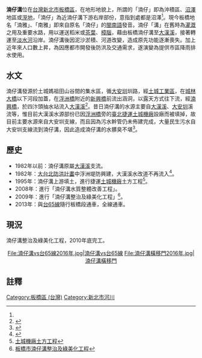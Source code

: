 {{Infobox river
| river_name = 湳仔溝
| image_name = 湳仔溝20100316.JPG
| image_size = 270px
| caption = 湳仔溝與西側建設中的[[臺65線|臺65線]]高架快速道路
| origin = [[土城區|土城區]]媽祖田
| mouth = [[浮洲|浮洲]]
| river_system = [[淡水河|淡水河]]
| basin_countries = {{ROC-TW}}
| location  = [[新北市|新北市]][[板橋區_(台灣)|板橋區]]
| length = {{convert|3.3|km|0|cuft|0|abbr=off}}
| elevation = 
| mouth_elevation = 
| discharge = 
| watershed = 
}}
{{Infobox Hokkien name
| title      = 湳仔溝
| hanji      = 湳仔溝
| poj        = Làm-á-kau
| hanlo      = 
| tl         = 
| bp         = 
| hokkienipa = 
| lm  = 沼澤沖積地
| image      = 
| image_size = 
| caption    = 
}}
'''湳仔溝'''位在[[台灣|台灣]][[新北市|新北市]][[板橋區_(台灣)|板橋區]]，在地形地貌上，所謂的「湳仔」即為沖積區、[[沼澤|沼澤]]地區或[[溼地|溼地]]，「湳仔」為近湳仔溝下游右岸部份，意指到處都是沼澤<ref name="陳健一"/>。現今板橋地名「湳雅」、「南雅」即來自原名「湳仔」的[[閩南語|閩南語]]發音。湳仔「溝」在舊時為[[灌溉|灌溉]]之用及重要水路，用以運送稻米或[[茶葉|茶葉]]、[[樟腦|樟腦]]，藉由板橋湳仔溝至[[大漢溪|大漢溪]]，接著轉運至[[淡水河|淡水河]]沿岸。湳仔溝後因泥沙淤積、河道改變，造成原先功能逐漸喪失。加上近年來人口數上昇，為因應都市開發後防洪及交通需求，遂演變為提供市區降雨排水使用。

== 水文 ==
湳仔溝發源於土城媽祖田山谷間的集水區，循[[大安圳|大安圳]]圳路，經[[土城工業區|土城工業區]]，在[[城林大橋|城林大橋]]以下河段加蓋，在[[浮洲橋|浮洲橋]]附近的[[新興橋|新興橋]]前流出涵洞，以露天方式往下流，經[[湳興橋|湳興橋]]，於四汴頭抽水站流入[[大漢溪|大漢溪]]<ref name="陳健一">{{cite web|language=zh-tw|url=http://pccu.org.tw/?page_id=1318|title=檢索湳仔溝的生命圖象|author=陳健一|publisher=板橋社區大學|date=|accessdate=2015-09-17|archive-date=2015-08-28|archive-url=https://web.archive.org/web/20150828002125/http://pccu.org.tw/?page_id=1318|dead-url=no}}</ref>。昔日湳仔溝的水源主要自[[大漢溪|大漢溪]]、[[大安圳|大安圳]]溪流等，惟目前大漢溪水源部份已因[[浮洲橋|浮洲橋]]旁的[[臺北捷運|臺北捷運]][[土城機廠|土城機廠]]設廠而被填掉，故目前主要水源來自大安圳支線，而且因為污水幹管仍未佈建完成，大量民生污水自大安圳支線流到湳仔溝，因此造成湳仔溝的水髒臭不堪<ref name="關懷湳仔溝">{{cite web|language=zh-tw|url=http://pccu.org.tw/?page_id=1320|title=關懷湳仔溝 ~ 河清之日的堅持 河川原貌的想望|author=陳健一|publisher=板橋社區大學|date=|accessdate=2015-09-17|archive-date=2015-08-28|archive-url=https://web.archive.org/web/20150828002135/http://pccu.org.tw/?page_id=1320|dead-url=no}}</ref>。

== 歷史 ==
*1982年以前：湳仔溝原屬[[大漢溪|大漢溪]]支流。
*1982年：[[大台北防洪計畫|大台北防洪計畫]]中浮洲堤防興建，大漢溪水改道不再流入<ref>{{Cite web |url=http://lov.vac.gov.tw/Photo/Content.aspx?Para=435&Control=2 |title=大台北防洪計畫 |accessdate=2010-03-09 |archive-date=2016-03-07 |archive-url=https://web.archive.org/web/20160307072331/http://lov.vac.gov.tw/Photo/Content.aspx?Para=435&Control=2 |dead-url=no }}</ref>。
*1995年：湳仔溝上游填土，進行捷運[[土城機廠|土城機廠]]土方工程<ref>[[土城機廠|土城機廠土方工程]]</ref>。
*2008年：進行「湳仔溝水質整體改善工程」。
*2009年：進行「湳仔溝整治及綠美化工程」<ref>[http://www.wrs.tpc.gov.tw/web66/_file/1062/cb/SG/21934/D.html 板橋市湳仔溝整治及綠美化工程 ]{{dead link|date=2018年3月 |bot=InternetArchiveBot |fix-attempted=yes }}</ref>。
*2013年：與[[台65線|台65線]]隨行板橋段通車，全線通車。

== 現況 ==
湳仔溝整治及綠美化工程，2010年底完工。
<center>
<gallery>
File:湳仔溝vs台65線2016年.jpg|湳仔溝vs台65線
File:湳仔溝橫移門2016年.jpg|湳仔溝橫移門
</gallery>
</center>
== 註釋 ==
{{reflist}}

{{淡水河}}
[[Category:板橋區_(台灣)|Category:板橋區 (台灣)]]
[[Category:新北市河川|Category:新北市河川]]